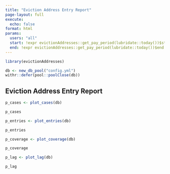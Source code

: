 ```yaml
---
title: "Eviction Address Entry Report"
page-layout: full
execute: 
  echo: false
format: html
params:
  users: "all"
  start: !expr evictionAddresses::get_pay_period(lubridate::today())$start
  end: !expr evictionAddresses::get_pay_period(lubridate::today())$end
---
```


```r
library(evictionAddresses)

db <- new_db_pool("config.yml")
withr::defer(pool::poolClose(db))
```

## Eviction Address Entry Report

```r
p_cases <- plot_cases(db)

p_cases
```


```r
p_entries <- plot_entries(db)

p_entries
```

```r
p_coverage <- plot_coverage(db)

p_coverage
```

```r
p_lag <- plot_lag(db)

p_lag
```
